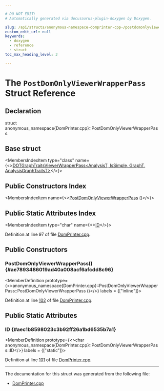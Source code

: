 ```yaml
---

# DO NOT EDIT!
# Automatically generated via docusaurus-plugin-doxygen by Doxygen.

slug: /api/structs/anonymous-namespace-domprinter-cpp-/postdomonlyviewerwrapperpass
custom_edit_url: null
keywords:
  - doxygen
  - reference
  - struct
toc_max_heading_level: 3

---
```





# The `PostDomOnlyViewerWrapperPass` Struct Reference

<DoxygenPage pluginConfig={pluginConfig}>



## Declaration

<CodeBlock>struct anonymous_namespace{DomPrinter.cpp}::PostDomOnlyViewerWrapperPass</CodeBlock>

## Base struct

<MembersIndex>

<MembersIndexItem
  type="class"
  name={<><a href="/docs/api/classes/llvm/dotgraphtraitsviewerwrapperpass">DOTGraphTraitsViewerWrapperPass&lt;AnalysisT, IsSimple, GraphT, AnalysisGraphTraitsT&gt;</a></>}>
</MembersIndexItem>

</MembersIndex>

## Public Constructors Index

<MembersIndex>

<MembersIndexItem
  name={<><a href="#ae7893486019ad40a008acf6afcdd8c96">PostDomOnlyViewerWrapperPass</a> ()</>}>
</MembersIndexItem>

</MembersIndex>

## Public Static Attributes Index

<MembersIndex>

<MembersIndexItem
  type="char"
  name={<><a href="#aec1b8598023c3b92ff26a1bd6535b7a1">ID</a></>}>
</MembersIndexItem>

</MembersIndex>


Definition at line 97 of file <a href="/docs/api/files/lib/lib/analysis/domprinter-cpp">DomPrinter.cpp</a>.

<SectionDefinition>

## Public Constructors

### PostDomOnlyViewerWrapperPass() {#ae7893486019ad40a008acf6afcdd8c96}

<MemberDefinition
  prototype={<>anonymous&#95;namespace&#123;DomPrinter.cpp&#125;::PostDomOnlyViewerWrapperPass::PostDomOnlyViewerWrapperPass ()</>}
  labels = {["inline"]}>

Definition at line <a href="/docs/api/files/lib/lib/analysis/domprinter-cpp/#l00102">102</a> of file <a href="/docs/api/files/lib/lib/analysis/domprinter-cpp">DomPrinter.cpp</a>.
</MemberDefinition>

</SectionDefinition>

<SectionDefinition>

## Public Static Attributes

### ID {#aec1b8598023c3b92ff26a1bd6535b7a1}

<MemberDefinition
  prototype={<>char anonymous&#95;namespace&#123;DomPrinter.cpp&#125;::PostDomOnlyViewerWrapperPass::ID</>}
  labels = {["static"]}>

Definition at line <a href="/docs/api/files/lib/lib/analysis/domprinter-cpp/#l00101">101</a> of file <a href="/docs/api/files/lib/lib/analysis/domprinter-cpp">DomPrinter.cpp</a>.
</MemberDefinition>

</SectionDefinition>

<hr/>

The documentation for this struct was generated from the following file:

<ul>
<li><a href="/docs/api/files/lib/lib/analysis/domprinter-cpp">DomPrinter.cpp</a></li>
</ul>

</DoxygenPage>
